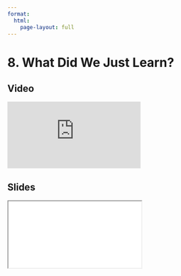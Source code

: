 ```yaml
---
format:
  html:
    page-layout: full
---
```


# 8. What Did We Just Learn?

::: {.panel-tabset .nav-pills}

## Video

<iframe
    class="video"
    src="https://www.youtube.com/embed/4q6DXyo-V6Q?start=573&end=607&rel=0" 
    title="Module 4 Video - What Did We Just Learn?"
    frameborder="0"
    allow="accelerometer; autoplay; clipboard-write; encrypted-media; gyroscope; picture-in-picture"
    allowfullscreen
></iframe>

## Slides

<iframe
    class="slide-deck"
    src="slides/module4_28.html"
></iframe>

:::
